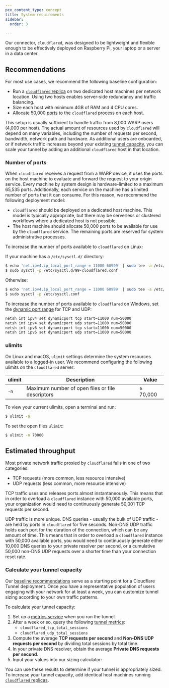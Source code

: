 ```yaml
---
pcx_content_type: concept
title: System requirements
sidebar:
  order: 3

---
```



Our connector, `cloudflared`, was designed to be lightweight and flexible enough to be effectively deployed on Raspberry Pi, your laptop or a server in a data center. <Render file="tunnel/tunnel-capacity-intro" product="cloudflare-one" />

## Recommendations

For most use cases, we recommend the following baseline configuration:

* Run a [`cloudflared` replica](/cloudflare-one/connections/connect-networks/deploy-tunnels/deploy-cloudflared-replicas/#cloudflared-replicas) on two dedicated host machines per network location. Using two hosts enables server-side redundancy and traffic balancing.
* Size each host with minimum 4GB of RAM and 4 CPU cores.
* Allocate 50,000 [ports](#number-of-ports) to the `cloudflared` process on each host.

This setup is usually sufficient to handle traffic from 8,000 WARP users (4,000 per host). The actual amount of resources used by `cloudflared` will depend on many variables, including the number of requests per second, bandwidth, network path and hardware. As additional users are onboarded, or if network traffic increases beyond your existing [tunnel capacity](#estimated-throughput), you can scale your tunnel by adding an additional `cloudflared` host in that location.

### Number of ports

When `cloudflared` receives a request from a WARP device, it uses the ports on the host machine to evaluate and forward the request to your origin service. Every machine by system design is hardware-limited to a maximum 65,535 ports. Additionally, each service on the machine has a limited number of ports that it can consume. For this reason, we recommend the following deployment model:

* `cloudflared` should be deployed on a dedicated host machine. This model is typically appropriate, but there may be serverless or clustered workflows where a dedicated host is not possible.
* The host machine should allocate 50,000 ports to be available for use by the `cloudflared` service. The remaining ports are reserved for system administrative processes.

<Tabs> <TabItem label="linux">

To increase the number of ports available to `cloudflared` on Linux:

If your machine has a `/etc/sysctl.d/` directory:

```sh
$ echo 'net.ipv4.ip_local_port_range = 11000 60999' | sudo tee -a /etc/sysctl.d/99-cloudflared.conf
$ sudo sysctl -p /etc/sysctl.d/99-cloudflared.conf
```

Otherwise:

```sh
$ echo 'net.ipv4.ip_local_port_range = 11000 60999' | sudo tee -a /etc/sysctl.conf
$ sudo sysctl -p /etc/sysctl.conf
```

</TabItem> <TabItem label="windows">

To increase the number of ports available to `cloudflared` on  Windows, set the [dynamic port range](https://learn.microsoft.com/en-us/troubleshoot/windows-client/networking/tcp-ip-port-exhaustion-troubleshooting) for TCP and UDP:

```txt
netsh int ipv4 set dynamicport tcp start=11000 num=50000
netsh int ipv4 set dynamicport udp start=11000 num=50000
netsh int ipv6 set dynamicport tcp start=11000 num=50000
netsh int ipv6 set dynamicport udp start=11000 num=50000
```

</TabItem> </Tabs>

### ulimits

On Linux and macOS, `ulimit` settings determine the system resources available to a logged-in user. We recommend configuring the following ulimits on the `cloudflared` server:

| ulimit | Description                                      | Value    |
| ------ | ------------------------------------------------ | -------- |
| `-n`   | Maximum number of open files or file descriptors | ≥ 70,000 |

To view your current ulimits, open a terminal and run:

```sh
$ ulimit -a
```

To set the open files `ulimit`:

```sh
$ ulimit -n 70000
```

## Estimated throughput

Most private network traffic proxied by `cloudflared` falls in one of two categories:

* TCP requests (more common, less resource intensive)
* UDP requests (less common, more resource intensive)

TCP traffic uses and releases ports almost instantaneously. This means that in order to overload a `cloudflared` instance with 50,000 available ports, your organization would need to continuously generate 50,001 TCP requests per second.

UDP traffic is more unique. DNS queries - usually the bulk of UDP traffic - are held by ports in `cloudflared` for five seconds. Non-DNS UDP traffic holds each port for the duration of the connection, which can be any amount of time. This means that in order to overload a `cloudflared` instance with 50,000 available ports, you would need to continuously generate either 10,000 DNS queries to your private resolver per second, or a cumulative 50,000 non-DNS UDP requests over a shorter time than your connection reset rate.

### Calculate your tunnel capacity

Our [baseline recommendations](#recommendations) serve as a starting point for a Cloudflare Tunnel deployment. Once you have a representative population of users engaging with your network for at least a week, you can customize tunnel sizing according to your own traffic patterns.

To calculate your tunnel capacity:

1. Set up a [metrics service](/cloudflare-one/tutorials/grafana/) when you run the tunnel.
2. After a week or so, query the following [tunnel metrics](/cloudflare-one/connections/connect-networks/monitor-tunnels/metrics/#cloudflared-metrics):
   * `cloudflared_tcp_total_sessions`
   * `cloudflared_udp_total_sessions`
3. Compute the average **TCP requests per second** and **Non-DNS UDP requests per second** by dividing total sessions by total time.
4. In your private DNS resolver, obtain the average **Private DNS requests per second**.
5. Input your values into our sizing calculator:

<TunnelCalculator />

You can use these results to determine if your tunnel is appropriately sized. To increase your tunnel capacity, add identical host machines running [`cloudflared` replicas](/cloudflare-one/connections/connect-networks/deploy-tunnels/deploy-cloudflared-replicas/#cloudflared-replicas).
